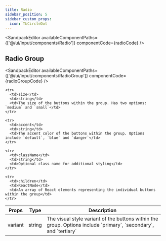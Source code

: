 ```yaml
---
title: Radio
sidebar_position: 5
sidebar_custom_props:
  icon: TbCircleDot
---
```



<Tabs>
<TabItem value="usage" label="Usage" default>

<SandpackEditor
  availableComponentPaths={['@/ui/input/components/Radio']}
  componentCode={radioCode} 
/>

</TabItem>

<TabItem value="props" label="Props">
</TabItem>

</Tabs>

## Radio Group

<Tabs>
<TabItem value="usage" label="Usage" default>

<SandpackEditor
  availableComponentPaths={['@/ui/input/components/RadioGroup']}
  componentCode={radioGroupCode} 
/>

</TabItem>

<TabItem value="props" label="Props">

<table>
  <thead>
    <tr>
      <th>Props</th>
      <th>Type</th>
      <th>Description</th>
    </tr>
  </thead>

  <tbody>
    <tr>
      <td>variant</td>
      <td>string</td>
      <td>The visual style variant of the buttons within the group. Options include `primary`, `secondary`, and `tertiary`</td>
    </tr>

    <tr>
      <td>size</td>
      <td>string</td>
      <td>The size of the buttons within the group. Has two options: `medium` and `small`</td>
    </tr>

    <tr>
      <td>accent</td>
      <td>string</td>
      <td>The accent color of the buttons within the group. Options include `default`, `blue` and `danger`</td>
    </tr>

    <tr>
      <td>className</td>
      <td>string</td>
      <td>Optional class name for additional styling</td>
    </tr>

    <tr>
      <td>children</td>
      <td>ReactNode</td>
      <td>An array of React elements representing the individual buttons within the group</td>
    </tr>

  </tbody>
</table>

</TabItem>

</Tabs>